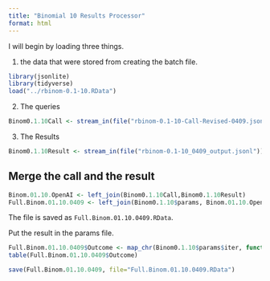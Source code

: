 ```yaml
---
title: "Binomial 10 Results Processor"
format: html
---
```


I will begin by loading three things.  

1. the data that were stored from creating the batch file.

```r
library(jsonlite)
library(tidyverse)
load("../rbinom-0.1-10.RData")
```

2. The queries

```r
Binom0.1.10Call <- stream_in(file("rbinom-0.1-10-Call-Revised-0409.jsonl"))
```

3. The Results

```r
Binom0.1.10Result <- stream_in(file("rbinom-0.1-10_0409_output.jsonl"))
```

## Merge the call and the result

```r
Binom.01.10.OpenAI <- left_join(Binom0.1.10Call,Binom0.1.10Result)
Full.Binom.01.10.0409 <- left_join(Binom0.1.10$params, Binom.01.10.OpenAI)
```

The file is saved as `Full.Binom.01.10.0409.RData`.

Put the result in the params file.

```r
Full.Binom.01.10.0409$Outcome <- map_chr(Binom0.1.10$params$iter, function(x) { unlist(Binom0.1.10Result$response$body$choices[[x]][[2]][2]) })
table(Full.Binom.01.10.0409$Outcome)
```

```r
save(Full.Binom.01.10.0409, file="Full.Binom.01.10.0409.RData")
```

